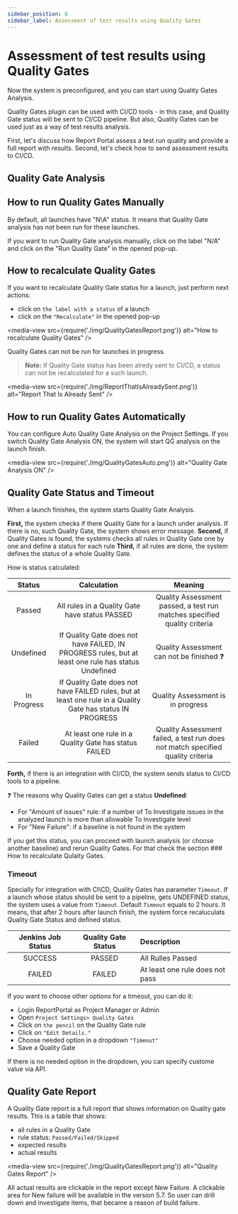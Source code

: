 ```yaml
---
sidebar_position: 8
sidebar_label: Assessment of test results using Quality Gates
---
```


# Assessment of test results using Quality Gates

Now the system is preconfigured, and you can start using Quality Gates Analysis.

Quality Gates plugin can be used with CI/CD tools - in this case, and Quality Gate status will be sent to CI/CD pipeline.
But also, Quality Gates can be used just as a way of test results analysis.

First, let's discuss how Report Portal assess a test run quality and provide a full report with results.
Second, let's check how to send assessment results to CI/CD.

## Quality Gate Analysis

## How to run Quality Gates Manually

By default, all launches have "N\A" status. It means that Quality Gate analysis has not been run for these launches.

If you want to run Quality Gate analysis manually, click on the label "N/A" and click on the "Run Quality Gate" in the opened pop-up.

## How to recalculate Quality Gates

If you want to recalculate Quality Gate status for a launch, just perform next actions:

* click on ```the label with a status``` of a launch
* click on the ```"Recalculate"``` in the opened pop-up

<media-view src={require('./img/QualityGatesReport.png')} alt="How to recalculate Quality Gates" />

Quality Gates can not be run for launches in progress.

>**Note:** If Quality Gate status has been alredy sent to CI/CD, a status can not be recalculated for a such launch.

<media-view src={require('./img/ReportThatIsAlreadySent.png')} alt="Report That Is Already Sent" />

## How to run Quality Gates Automatically

You can configure Auto Quality Gate Analysis on the Project Settings. If you switch Quality Gate Analysis ON, the system will start QG analysis on the launch finish.

<media-view src={require('./img/QualityGatesAuto.png')} alt="Quality Gate Analysis ON" />

## Quality Gate Status and Timeout

When a launch finishes, the system starts Quality Gate Analysis.

**First,** the system checks if there Quality Gate for a launch under analysis. If there is no, such Quality Gate, the system shows error message.
**Second,** if Quality Gates is found, the systems checks all rules in Quality Gate one by one and define a status for each rule
**Third,** if all rules are done, the system defines the status of a whole Quality Gate.

How is status calculated:

| Status | Calculation| Meaning |
| :----:      |:----:   |:----:   |
| Passed | All rules in a Quality Gate have status PASSED| Quality Assessment passed, a test run matches specified quality criteria  |
| Undefined| If Quality Gate does not have FAILED, IN PROGRESS rules, but at least one rule has status Undefined| Quality Assessment can not be finished :question: |
| In Progress| If Quality Gate does not have FAILED rules, but at least one rule in a Quality Gate has status IN PROGRESS| Quality Assessment is in progress |
| Failed | At least one rule in a Quality Gate has status FAILED| Quality Assessment failed, a test run does not match specified quality criteria |

**Forth,** if there is an integration with CI/CD, the system sends status to CI/CD tools to a pipeline.

:question: The reasons why Quality Gates can get a status **Undefined**:
* For "Amount of issues" rule: if a number of To Investigate issues in the analyzed launch is more than allowable To Investigate level
* For "New Failure": if a baseline is not found in the system

If you get this status, you can proceed with launch analysis (or choose another baseline) and rerun Quality Gates. For that check the section ### How to recalculate Qulaity Gates.

### Timeout
Specially for integration with CI\CD, Quality Gates has parameter ```Timeout```. If a launch whose status should be sent to a pipeline, gets UNDEFINED status, the system uses a value from ```Timeout```. Default ```Timeout``` equals to 2 hours. It means, that after 2 hours after launch finish, the system force recaluculats Quality Gate Status and defined status.

| Jenkins Job Status | Quality Gate Status | Description              |
| :----:      |    :----:   | :---                                    |
| SUCCESS     | PASSED      | All Rulles Passed                 |
| FAILED      | FAILED      | At least one rule does not pass                |	

If you want to choose other options for a timeout, you can do it:

* Login ReportPortal as Project Manager or Admin
* Open ```Project Settings> Quality Gates```
* Click on ```the pencil``` on the Quality Gate rule
* Click on ```"Edit Details."```
* Choose needed option in a dropdown ```"Timeout"```
* Save a Quality Gate

If there is no needed option in the dropdown, you can specify custome value via API.

## Quality Gate Report

A Quality Gate report is a full report that shows information on Quality gate results. This is a table that shows:

* all rules in a Quality Gate
*  rule status: ```Passed/Failed/Skipped```
*  expected results
*  actual results

<media-view src={require('./img/QualityGatesReport.png')} alt="Quality Gates Report" />

All actual results are clickable in the report except New Failure. A clickable area for New failure will be available in the version 5.7. So user can drill down and investigate items, that became a reason of build failure.
